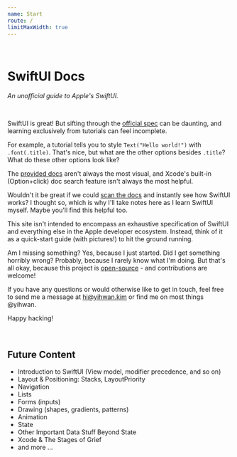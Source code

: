 ```yaml
---
name: Start
route: /
limitMaxWidth: true
---
```


<br />

# SwiftUI Docs 
*An unofficial guide to Apple's SwiftUI.*

<br />

SwiftUI is great! But sifting through the [official spec](https://developer.apple.com/documentation/swiftui) can be daunting, 
and learning exclusively from tutorials can feel incomplete.  

For example, a tutorial tells you to style `Text("Hello world!")` with `.font(.title)`.
That's nice, but what are the other options besides `.title`? What do these other options look like? 

The [provided docs](https://developer.apple.com/documentation/swiftui/font/3055727-title) aren't
always the most visual, and Xcode's built-in (Option+click) doc search feature isn't always the most helpful. 

Wouldn't it be great if we could [scan the docs](/elements/text#font) and 
instantly see how SwiftUI works? I thought so, which is why I'll take notes here as I learn 
SwiftUI myself. Maybe you'll find this helpful too.

This site isn't intended to encompass an exhaustive specification of SwiftUI and everything
else in the Apple developer ecosystem. Instead, think of it as a quick-start guide (with pictures!) to 
hit the ground running.

Am I missing something? Yes, because I just started. Did I get something horribly 
wrong? Probably, because I rarely know what I'm doing. But that's all okay, 
because this project is [open-source](https://github.com/Yihwan/swiftui-docs) - 
and contributions are welcome!

If you have any questions or would otherwise like to get in touch, 
feel free to send me a message at [hi@yihwan.kim](mailto:hi@yihwan.kim) or find me on 
most things @yihwan. 

Happy hacking! 

<br />

## Future Content
- Introduction to SwiftUI (View model, modifier precedence, and so on)
- Layout & Positioning: Stacks, LayoutPriority
- Navigation 
- Lists
- Forms (inputs)
- Drawing (shapes, gradients, patterns)
- Animation
- State 
- Other Important Data Stuff Beyond State
- Xcode & The Stages of Grief 
- and more ...